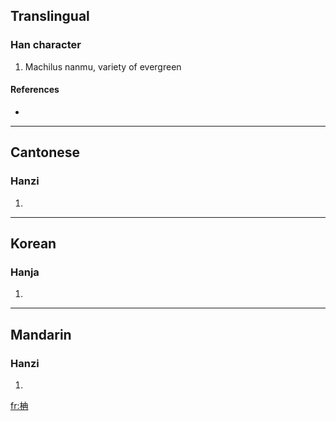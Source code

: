 ==Translingual==

===Han character===
{{Han char|rn=75|rad=木|as=05|sn=9|four=4595<sub>7</sub>|canj=木土月 (DGB)}}

# Machilus nanmu, variety of evergreen

====References====
* {{Han ref|kx=0520.010|dkj=14637|dj=0908.010|hdz=21182.040|uh=67DF|ud=26591|bh=CF49|bd=53065}}

----

==Cantonese==

===Hanzi===
{{yue-hanzi|jyut=|y=naam4}}

# {{defn|Cantonese}}

----

==Korean==

===Hanja===
{{ko-hanja|hangeul=남|eumhun=|rv=nam|mr=nam|y=nam}}

# {{defn|Korean}}

----

==Mandarin==

===Hanzi===
{{cmn-hanzi|pin=[[dié]] ([[die2]]), [[nán]] ([[nan2]]), [[zhì]] ([[zhi4]])|wg=tieh<sup>2</sup>, nan<sup>2</sup>, chih<sup>4</sup>}}

# {{defn|Mandarin}}

[[fr:柟]]